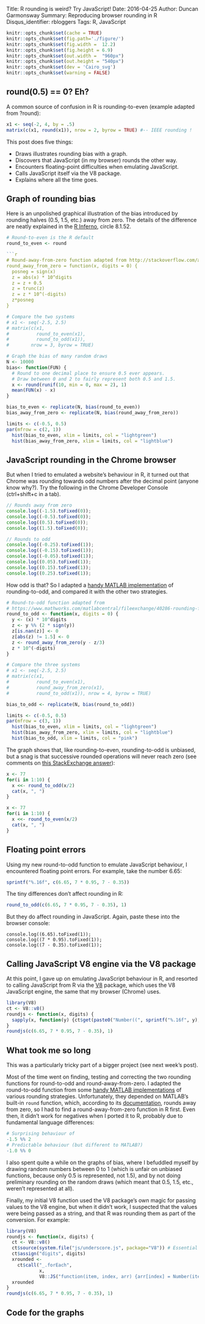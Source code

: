 Title: R rounding is weird?  Try JavaScript!
Date: 2016-04-25
Author: Duncan Garmonsway
Summary: Reproducing browser rounding in R
Disqus_identifier: rbloggers
Tags: R, JavaScript

```r
knitr::opts_chunk$set(cache = TRUE)
knitr::opts_chunk$set(fig.path='./figure/')
knitr::opts_chunk$set(fig.width =  12.2)
knitr::opts_chunk$set(fig.height = 6.9)
knitr::opts_chunk$set(out.width =  "960px")
knitr::opts_chunk$set(out.height = "540px")
knitr::opts_chunk$set(dev = 'Cairo_svg')
knitr::opts_chunk$set(warning = FALSE)
```

## round(0.5) == 0?  Eh?

A common source of confusion in R is rounding-to-even (example adapted from ?round):

```r
x1 <- seq(-2, 4, by = .5)
matrix(c(x1, round(x1)), nrow = 2, byrow = TRUE) #-- IEEE rounding !
```

This post does five things:

* Draws illustrates rounding bias with a graph.
* Discovers that JavaScript (in my browser) rounds the other way.
* Encounters floating-point difficulties when emulating JavaScript.
* Calls JavaScript itself via the V8 package.
* Explains where all the time goes.

## Graph of rounding bias

Here is an unpolished graphical illustration of the bias introduced by rounding
halves (0.5, 1.5, etc.) away from zero.  The details of the difference are
neatly explained in the [R
Inferno](http://www.burns-stat.com/pages/Tutor/R_inferno.pdf), circle 8.1.52.

```r
# Round-to-even is the R default
round_to_even <- round

```r
# Round-away-from-zero function adapted from http://stackoverflow.com/a/12688836/937932
round_away_from_zero = function(x, digits = 0) {
  posneg = sign(x)
  z = abs(x) * 10^digits
  z = z + 0.5
  z = trunc(z)
  z = z * 10^(-digits)
  z*posneg
}
```

```r
# Compare the two systems
# x1 <- seq(-2.5, 2.5)
# matrix(c(x1,
#          round_to_even(x1),
#          round_to_odd(x1)),
#        nrow = 3, byrow = TRUE)

# Graph the bias of many random draws
N <- 10000
bias<- function(FUN) {
  # Round to one decimal place to ensure 0.5 ever appears.
  # Draw between 0 and 2 to fairly represent both 0.5 and 1.5.
  x <- round(runif(10, min = 0, max = 2), 1) 
  mean(FUN(x) - x)
}

bias_to_even <- replicate(N, bias(round_to_even))
bias_away_from_zero <- replicate(N, bias(round_away_from_zero))

limits <- c(-0.5, 0.5)
par(mfrow = c(2, 1))
  hist(bias_to_even, xlim = limits, col = "lightgreen")
  hist(bias_away_from_zero, xlim = limits, col = "lightblue")
```

## JavaScript rounding in the Chrome browser

But when I tried to emulated a website's behaviour in R, it turned out that
Chrome was rounding towards odd numbers after the decimal point (anyone know
why?).  Try the following in the Chrome Developer Console (ctrl+shift+c in a
tab).

```js
// Rounds away from zero
console.log((-1.5).toFixed(0));
console.log((-0.5).toFixed(0));
console.log((0.5).toFixed(0));
console.log((1.5).toFixed(0));

// Rounds to odd
console.log((-0.25).toFixed(1));
console.log((-0.15).toFixed(1));
console.log((-0.05).toFixed(1));
console.log((0.05).toFixed(1));
console.log((0.15).toFixed(1));
console.log((0.25).toFixed(1));
```

How odd is that?  So I adapted a [handy MATLAB
implementation](https://www.mathworks.com/matlabcentral/fileexchange/40286-rounding-functions-collection)
of rounding-to-odd, and compared it with the other two strategies.

```r
# Round-to-odd function adapted from
# https://www.mathworks.com/matlabcentral/fileexchange/40286-rounding-functions-collection
round_to_odd <- function(x, digits = 0) {
  y <- (x) * 10^digits
  z <- y %% (2 * sign(y))
  z[is.nan(z)] <- 0
  z[abs(z) != 1.5] <- 0
  z <- round_away_from_zero(y - z/3)
  z * 10^(-digits) 
}
```

```r
# Compare the three systems
# x1 <- seq(-2.5, 2.5)
# matrix(c(x1,
#          round_to_even(x1),
#          round_away_from_zero(x1),
#          round_to_odd(x1)), nrow = 4, byrow = TRUE)

bias_to_odd <- replicate(N, bias(round_to_odd))

limits <- c(-0.5, 0.5)
par(mfrow = c(3, 1))
  hist(bias_to_even, xlim = limits, col = "lightgreen")
  hist(bias_away_from_zero, xlim = limits, col = "lightblue")
  hist(bias_to_odd, xlim = limits, col = "pink")
```

The graph shows that, like rounding-to-even, rounding-to-odd is unbiased, but a
snag is that successive rounded operations will never reach zero (see comments
on [this StackExchange
answer](http://programmers.stackexchange.com/a/256269/111311)):

```r
x <- 77
for(i in 1:10) {
  x <<- round_to_odd(x/2)
  cat(x, ", ")
}

x <- 77
for(i in 1:10) {
  x <<- round_to_even(x/2)
  cat(x, ", ")
}
```

## Floating point errors

Using my new round-to-odd function to emulate JavaScript behaviour, I
encountered floating point errors.  For example, take the number 6.65:

```r
sprintf("%.16f", c(6.65, 7 * 0.95, 7 - 0.35))
```

The tiny differences don't affect rounding in R:
```r
round_to_odd(c(6.65, 7 * 0.95, 7 - 0.35), 1)
```

But they do affect rounding in JavaScript.  Again, paste these into the browser
console:

```
console.log((6.65).toFixed(1));
console.log((7 * 0.95).toFixed(1));
console.log((7 - 0.35).toFixed(1));
```

## Calling JavaScript V8 engine via the V8 package

At this point, I gave up on emulating JavaScript behaviour in R, and resorted to
calling JavaScript from R via the
[V8](https://cran.r-project.org/web/packages/V8/index.html) package, which uses
the V8 JavaScript engine, the same that my browser (Chrome) uses.

```r
library(V8)
ct <- V8::v8()
roundjs <- function(x, digits) {
  sapply(x, function(y) {ct$get(paste0("Number((", sprintf("%.16f", y), ").toFixed(", digits, "))"))})
}
roundjs(c(6.65, 7 * 0.95, 7 - 0.35), 1)
```

## What took me so long

This was a particularly tricky part of a bigger project (see next week's
post).  


Most of the time went on finding, testing and correcting the two rounding
functions for round-to-odd and round-away-from-zero.  I adapted the round-to-odd
function from some [handy MATLAB
implementations](https://www.mathworks.com/matlabcentral/fileexchange/40286-rounding-functions-collection)
of various rounding strategies.  Unfortunately, they depended on MATLAB's
built-in `round` function, which, according to its
[documentation](https://uk.mathworks.com/help/matlab/ref/round.html), rounds
away from zero, so I had to find a round-away-from-zero function in R first.
Even then, it didn't work for negatives when I ported it to R, probably due to
fundamental language differences:

```r
# Surprising behaviour of 
-1.5 %% 2
# Predictable behaviour (but different to MATLAB?)
-1.0 %% 0
```

I also spent quite a while on the graphs of bias, where I befuddled myself by
drawing random numbers between 0 to 1 (which is unfair on unbiased functions,
because only 0.5 is represented, not 1.5), and by not doing preliminary rounding
on the random draws (which meant that 0.5, 1.5, etc., weren't represented at
all).

Finally, my initial V8 function used the V8 package's own magic for passing
values to the V8 engine, but when it didn't work, I suspected that the values
were being passed as a string, and that R was rounding them as part of the
conversion.  For example:

```r
library(V8)
roundjs <- function(x, digits) {
  ct <- V8::v8()
  ct$source(system.file("js/underscore.js", package="V8")) # Essential for _
  ct$assign("digits", digits)
  xrounded <- 
    ct$call("_.forEach",
            x,
            V8::JS("function(item, index, arr) {arr[index] = Number(item.toFixed(digits));}"))
  xrounded
}
roundjs(c(6.65, 7 * 0.95, 7 - 0.35), 1)
```

## Code for the graphs

```r
```

```r
```
